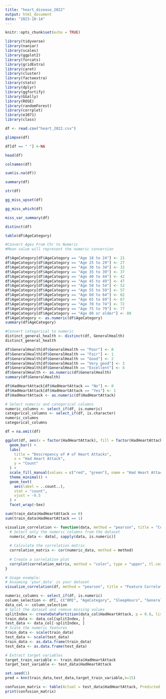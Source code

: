 ---
title: "heart_disease_2022"
output: html_document
date: "2023-10-14"
---

```{r setup, include=FALSE}
knitr::opts_chunk$set(echo = TRUE)
```

```{r}
library(tidyverse)
library(naniar)
library(scales)
library(ggplot2)
library(forcats)
library(gridExtra)
library(caret)
library(cluster)
library(factoextra)
library(stats)
library(dplyr)
library(ggfortify)
library(GGally)
library(ROSE)
library(randomForest)
library(corrplot)
library(e1071) 
library(class)

```


```{r}
df <- read.csv("heart_2022.csv")
```

```{r}
glimpse(df)
```
```{r}
df[df == " "] <-NA
```

```{r}
head(df)
```
```{r}
colnames(df)
```

```{r}
sum(is.na(df))
```
```{r}
summary(df)
```

```{r}
str(df)
```

```{r}
gg_miss_upset(df)
```
```{r}
gg_miss_which(df)
```


```{r}
miss_var_summary(df)
```
```{r}
distinct(df)
```

```{r}
table(df$AgeCategory)
```
```{r}
#Convert Ages From Chr to Numeric
#Mean value will represent the numeric conversion

df$AgeCategory[df$AgeCategory == "Age 18 to 24"] <- 21
df$AgeCategory[df$AgeCategory == "Age 25 to 29"] <- 27
df$AgeCategory[df$AgeCategory == "Age 30 to 34"] <- 32
df$AgeCategory[df$AgeCategory == "Age 35 to 39"] <- 37
df$AgeCategory[df$AgeCategory == "Age 40 to 44"] <- 42
df$AgeCategory[df$AgeCategory == "Age 45 to 49"] <- 47
df$AgeCategory[df$AgeCategory == "Age 50 to 54"] <- 52
df$AgeCategory[df$AgeCategory == "Age 55 to 59"] <- 57
df$AgeCategory[df$AgeCategory == "Age 60 to 64"] <- 62
df$AgeCategory[df$AgeCategory == "Age 65 to 69"] <- 67
df$AgeCategory[df$AgeCategory == "Age 70 to 74"] <- 72
df$AgeCategory[df$AgeCategory == "Age 75 to 79"] <- 77
df$AgeCategory[df$AgeCategory == "Age 80 or older"] <- 80
df$AgeCategory <- as.numeric(df$AgeCategory)
summary(df$AgeCategory)
```
```{r}
#Convert categorical to numeric
distinct_general_health <- distinct(df, GeneralHealth)
distinct_general_health
```
```{r}
df$GeneralHealth[df$GeneralHealth == "Poor"] <- 0
df$GeneralHealth[df$GeneralHealth == "Fair"] <- 1
df$GeneralHealth[df$GeneralHealth == "Good"] <- 2
df$GeneralHealth[df$GeneralHealth == "Very good"] <- 3
df$GeneralHealth[df$GeneralHealth == "Excellent"] <- 4
df$GeneralHealth <- as.numeric(df$GeneralHealth)
summary(df$GeneralHealth)
```

```{r}
df$HadHeartAttack[df$HadHeartAttack == "No"] <- 0
df$HadHeartAttack[df$HadHeartAttack == "Yes"] <- 1
df$HadHeartAttack <- as.numeric(df$HadHeartAttack)
```


```{r}
# Select numeric and categorical columns
numeric_columns <- select_if(df, is.numeric)
categorical_columns <- select_if(df, is.character)
numeric_columns
categorical_columns

```

```{r}
df = na.omit(df)
```

```{r}
ggplot(df, aes(x = factor(HadHeartAttack), fill = factor(HadHeartAttack))) +
  geom_bar() +
  labs(
    title = "Descrepency of # of Heart Attacks",
    x = "Had Heart Attack",
    y = "Count"
  ) +
  scale_fill_manual(values = c("red", "green"), name = "Had Heart Attack") +
  theme_minimal() +
  geom_text(
    aes(label = ..count..),
    stat = "count",
    vjust = -0.5
  ) +
  facet_wrap(~Sex)
```
```{r}
sum(train_data$HadHeartAttack == 0)
sum(train_data$HadHeartAttack == 1)

```
```{r}

visualize_correlation <- function(data, method = "pearson", title = "Correlation Plot") {
  # Select only the numeric columns from the dataset
  numeric_data <- data[, sapply(data, is.numeric)]
  
  # Calculate the correlation matrix
  correlation_matrix <- cor(numeric_data, method = method)
  
  # Create a correlation plot
  corrplot(correlation_matrix, method = "color", type = "upper", tl.cex = 0.8, title = title)
}

# Usage example:
# Assuming 'your_data' is your dataset
visualize_correlation(df, method = "pearson", title = "Feature Correlation")
```


```{r}
numeric_columns <- select_if(df, is.numeric)
column_selection <- df[, c("BMI", "AgeCategory", "SleepHours", "GeneralHealth", "HadHeartAttack")]
data_col <- column_selection
# Split the dataset and remove missing values
splitIndex <- createDataPartition(data_col$HadHeartAttack, p = 0.8, list = FALSE, times = 1)
train_data <- data_col[splitIndex, ]
test_data <- data_col[-splitIndex, ]
# Scale the numeric features
train_data <- scale(train_data)
test_data <- scale(test_data)
train_data <- as.data.frame(train_data)
test_data <- as.data.frame(test_data)

# Extract target variables
target_train_variable <- train_data$HadHeartAttack
target_test_variable <- test_data$HadHeartAttack

```

```{r}
set.seed(1)
pred = knn(train_data,test_data,target_train_variable,k=15)

```

```{r}
confusion_matrix <- table(Actual = test_data$HadHeartAttack, Predicted = pred)
print(confusion_matrix)
```




